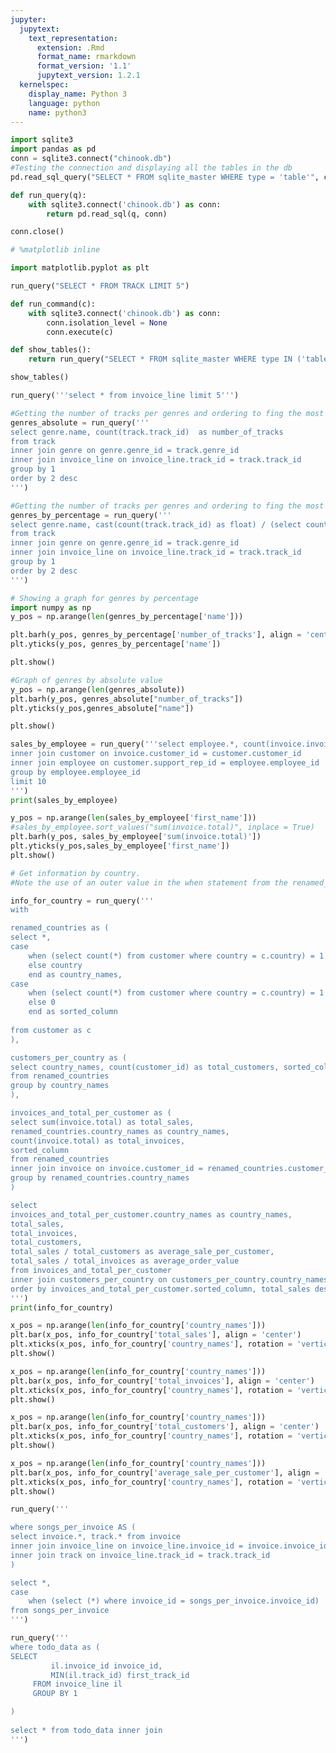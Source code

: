```yaml
---
jupyter:
  jupytext:
    text_representation:
      extension: .Rmd
      format_name: rmarkdown
      format_version: '1.1'
      jupytext_version: 1.2.1
  kernelspec:
    display_name: Python 3
    language: python
    name: python3
---
```


```python
import sqlite3
import pandas as pd
conn = sqlite3.connect("chinook.db")
#Testing the connection and displaying all the tables in the db
pd.read_sql_query("SELECT * FROM sqlite_master WHERE type = 'table'", conn)
```

```python
def run_query(q):
    with sqlite3.connect('chinook.db') as conn:
        return pd.read_sql(q, conn)
```

```python
conn.close()
```

```python
# %matplotlib inline
```

```python
import matplotlib.pyplot as plt
```

```python
run_query("SELECT * FROM TRACK LIMIT 5")
```

```python
def run_command(c):
    with sqlite3.connect('chinook.db') as conn:
        conn.isolation_level = None
        conn.execute(c)
```

```python
def show_tables():
    return run_query("SELECT * FROM sqlite_master WHERE type IN ('table', 'view')")
```

```python
show_tables()
```

```python
run_query('''select * from invoice_line limit 5''')
```

```python
#Getting the number of tracks per genres and ordering to fing the most popular genres
genres_absolute = run_query('''
select genre.name, count(track.track_id)  as number_of_tracks
from track 
inner join genre on genre.genre_id = track.genre_id
inner join invoice_line on invoice_line.track_id = track.track_id
group by 1
order by 2 desc
''')
```

```python
#Getting the number of tracks per genres and ordering to fing the most popular genres (by percentage)
genres_by_percentage = run_query('''
select genre.name, cast(count(track.track_id) as float) / (select count(track_id) from track) * 100  as number_of_tracks 
from track 
inner join genre on genre.genre_id = track.genre_id
inner join invoice_line on invoice_line.track_id = track.track_id
group by 1
order by 2 desc
''')
```

```python
# Showing a graph for genres by percentage
import numpy as np
y_pos = np.arange(len(genres_by_percentage['name']))

plt.barh(y_pos, genres_by_percentage['number_of_tracks'], align = 'center', alpha= 0.5)
plt.yticks(y_pos, genres_by_percentage['name'])

plt.show()
```

```python
#Graph of genres by absolute value
y_pos = np.arange(len(genres_absolute))
plt.barh(y_pos, genres_absolute["number_of_tracks"])
plt.yticks(y_pos,genres_absolute["name"])

plt.show()
```

```python
sales_by_employee = run_query('''select employee.*, count(invoice.invoice_id), sum(invoice.total), sum(invoice.total) / (select sum(total) from invoice)*100 from invoice
inner join customer on invoice.customer_id = customer.customer_id
inner join employee on customer.support_rep_id = employee.employee_id
group by employee.employee_id
limit 10
''')
print(sales_by_employee)
```

```python
y_pos = np.arange(len(sales_by_employee['first_name']))
#sales_by_employee.sort_values("sum(invoice.total)", inplace = True)
plt.barh(y_pos, sales_by_employee['sum(invoice.total)'])
plt.yticks(y_pos,sales_by_employee['first_name'])
plt.show()
```

```python
# Get information by country.
#Note the use of an outer value in the when statement from the renamed_countries subquery.

info_for_country = run_query('''
with 

renamed_countries as (
select *,
case 
    when (select count(*) from customer where country = c.country) = 1 then "Other"
    else country
    end as country_names,
case
    when (select count(*) from customer where country = c.country) = 1 then 1
    else 0
    end as sorted_column
    
from customer as c
),

customers_per_country as (
select country_names, count(customer_id) as total_customers, sorted_column
from renamed_countries
group by country_names
),

invoices_and_total_per_customer as (
select sum(invoice.total) as total_sales,
renamed_countries.country_names as country_names,
count(invoice.total) as total_invoices,
sorted_column
from renamed_countries 
inner join invoice on invoice.customer_id = renamed_countries.customer_id
group by renamed_countries.country_names
)

select 
invoices_and_total_per_customer.country_names as country_names,
total_sales,
total_invoices,
total_customers,
total_sales / total_customers as average_sale_per_customer,
total_sales / total_invoices as average_order_value
from invoices_and_total_per_customer 
inner join customers_per_country on customers_per_country.country_names = invoices_and_total_per_customer.country_names
order by invoices_and_total_per_customer.sorted_column, total_sales desc
''')
print(info_for_country)
```

```python
x_pos = np.arange(len(info_for_country['country_names']))
plt.bar(x_pos, info_for_country['total_sales'], align = 'center')
plt.xticks(x_pos, info_for_country['country_names'], rotation = 'vertical')
plt.show()
```

```python
x_pos = np.arange(len(info_for_country['country_names']))
plt.bar(x_pos, info_for_country['total_invoices'], align = 'center')
plt.xticks(x_pos, info_for_country['country_names'], rotation = 'vertical')
plt.show()
```

```python
x_pos = np.arange(len(info_for_country['country_names']))
plt.bar(x_pos, info_for_country['total_customers'], align = 'center')
plt.xticks(x_pos, info_for_country['country_names'], rotation = 'vertical')
plt.show()
```

```python
x_pos = np.arange(len(info_for_country['country_names']))
plt.bar(x_pos, info_for_country['average_sale_per_customer'], align = 'center')
plt.xticks(x_pos, info_for_country['country_names'], rotation = 'vertical')
plt.show()
```

```python
run_query('''

where songs_per_invoice AS (
select invoice.*, track.* from invoice 
inner join invoice_line on invoice_line.invoice_id = invoice.invoice_id
inner join track on invoice_line.track_id = track.track_id
)

select *,
case
    when (select (*) where invoice_id = songs_per_invoice.invoice_id)
from songs_per_invoice 
''')
```

```python
run_query('''
where todo_data as (
SELECT
         il.invoice_id invoice_id,
         MIN(il.track_id) first_track_id
     FROM invoice_line il
     GROUP BY 1

)
                 
select * from todo_data inner join 
''')
```

```python

```
